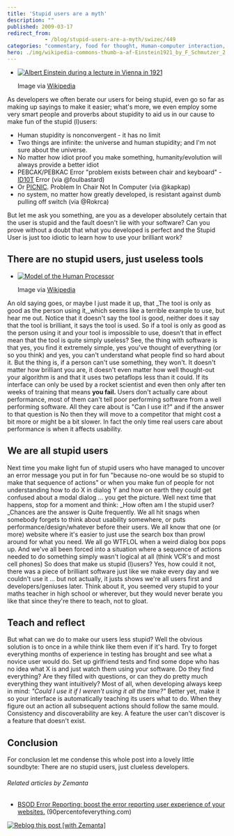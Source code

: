 ```yaml
---
title: 'Stupid users are a myth'
description: ""
published: 2009-03-17
redirect_from: 
            - /blog/stupid-users-are-a-myth/swizec/449
categories: "commentary, food for thought, Human-computer interaction, society, Uncategorized, Usability"
hero: ./img/wikipedia-commons-thumb-a-af-Einstein1921_by_F_Schmutzer_2.jpg-202px-Einstein1921_by_F_Schmutzer_2.jpg
---
```

- [![Albert Einstein during a lecture in Vienna in 1921](./img/wikipedia-commons-thumb-a-af-Einstein1921_by_F_Schmutzer_2.jpg-202px-Einstein1921_by_F_Schmutzer_2.jpg "Albert Einstein during a lecture in Vienna in 1921")](http://commons.wikipedia.org/wiki/Image:Einstein1921_by_F_Schmutzer_2.jpg)

  Image via [Wikipedia](http://commons.wikipedia.org/wiki/Image:Einstein1921_by_F_Schmutzer_2.jpg)

As developers we often berate our users for being stupid, even go so far as making up sayings to make it easier; what&#x27;s more, we even employ some very smart people and proverbs about stupidity to aid us in our cause to make fun of the stupid (l)users:

- Human stupidity is nonconvergent - it has no limit
- Two things are infinite: the universe and human stupidity; and I&#x27;m not sure about the universe.
- No matter how idiot proof you make something, humanity/evolution will always provide a better idiot
- PEBCAK/PEBKAC Error &quot;problem exists between chair and keyboard&quot; - [ID10T](http://en.wikipedia.org/wiki/ID-Ten-T_Error "ID-Ten-T Error") Error (via @foulbastard)
- Or [PICNIC](http://en.wikipedia.org/wiki/PEBKAC "PEBKAC"). Problem In Chair Not In Computer (via @kapkap)
- no system, no matter how greatly developed, is resistant against dumb pulling off switch (via @Rokrca)

But let me ask you something, are you as a developer absolutely certain that the user is stupid and the fault doesn&#x27;t lie with your software? Can you prove without a doubt that what you developed is perfect and the Stupid User is just too idiotic to learn how to use your brilliant work?

## <!--more-->

## There are no stupid users, just useless tools

- [![Model of the Human Processor](http://upload.wikimedia.org/wikipedia/commons/thumb/6/66/HumanProcessorModel.jpg/202px-HumanProcessorModel.jpg "Model of the Human Processor")](http://commons.wikipedia.org/wiki/Image:HumanProcessorModel.jpg)

  Image via [Wikipedia](http://commons.wikipedia.org/wiki/Image:HumanProcessorModel.jpg)

An old saying goes, or maybe I just made it up, that _The tool is only as good as the person using it,_which seems like a terrible example to use, but hear me out. Notice that it doesn&#x27;t say the tool is good, neither does it say that the tool is brilliant, it says the tool is used. So if a tool is only as good as the person using it and your tool is impossible to use, doesn&#x27;t that in effect mean that the tool is quite simply useless? See, the thing with software is that yes, you find it extremely simple, yes you&#x27;ve thought of everything (or so you think) and yes, you can&#x27;t understand what people find so hard about it. But the thing is, if a person can&#x27;t use something, they won&#x27;t. It doesn&#x27;t matter how brilliant you are, it doesn&#x27;t even matter how well thought-out your algorithm is and that it uses two petaflops less than it could. If its interface can only be used by a rocket scientist and even then only after ten weeks of training that means **you fail.** Users don&#x27;t actually care about performance, most of them can&#x27;t tell poor performing software from a well performing software. All they care about is &quot;Can I use it?&quot; and if the answer to that question is No then they will move to a competitor that might cost a bit more or might be a bit slower. In fact the only time real users care about performance is when it affects usability.

## We are all stupid users

Next time you make light fun of stupid users who have managed to uncover an error message you put in for fun &quot;because no-one would be so stupid to make that sequence of actions&quot; or when you make fun of people for not understanding how to do X in dialog Y and how on earth they could get confused about a modal dialog ... you get the picture. Well next time that happens, stop for a moment and think: _How often am I the stupid user?_Chances are the answer is Quite frequently. We all hit snags when somebody forgets to think about usability somewhere, or puts performance/design/whatever before their users. We all know that one (or more) website where it&#x27;s easier to just use the search box than prowl around for what you need. We all go WTFLOL when a weird dialog box pops up. And we&#x27;ve all been forced into a situation where a sequence of actions needed to do something simply wasn&#x27;t logical at all (think VCR&#x27;s and most cell phones) So does that make us stupid (l)users? Yes, how could it not, there was a piece of brilliant software just like we make every day and we couldn&#x27;t use it ... but not actually, it justs shows we&#x27;re all users first and developers/geniuses later. Think about it, you seemed very stupid to your maths teacher in high school or wherever, but they would never berate you like that since they&#x27;re there to teach, not to gloat.

## Teach and reflect

But what can we do to make our users less stupid? Well the obvious solution is to once in a while think like them even if it&#x27;s hard. Try to forget everything months of experience in testing has brought and see what a novice user would do. Set up girlfriend tests and find some dope who has no idea what X is and just watch them using your software. Do they find everything? Are they filled with questions, or can they do pretty much everything they want intuitively? Most of all, when developing always keep in mind: _&quot;Could I use it if I weren&#x27;t using it all the time?&quot;_ Better yet, make it so your interface is automatically teaching its users what to do. When they figure out an action all subsequent actions should follow the same mould. Consistency and discoverability are key. A feature the user can&#x27;t discover is a feature that doesn&#x27;t exist.

## Conclusion

For conclusion let me condense this whole post into a lovely little soundbyte: There are no stupid users, just clueless developers.

###### Related articles by Zemanta

- [BSOD Error Reporting: boost the error reporting user experience of your websites.](http://www.90percentofeverything.com/2009/03/12/bsod-error-reporting-boost-the-error-reporting-user-experience-of-your-websites/) (90percentofeverything.com)

[![Reblog this post \[with Zemanta\]](http://img.zemanta.com/reblog_e.png?x-id=a4e997fb-c78f-452d-be4d-afff7b41df05)](http://reblog.zemanta.com/zemified/a4e997fb-c78f-452d-be4d-afff7b41df05/ "Zemified by Zemanta")